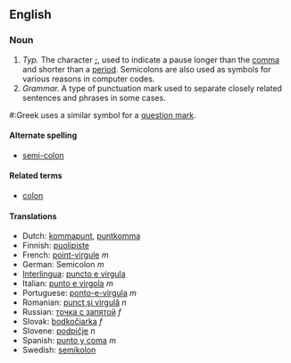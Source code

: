 ==English==
===Noun===
# ''Typ.'' The character '''[[;]]''', used to indicate a pause longer than the [[comma]] and shorter than a [[period]].  Semicolons are also used as symbols for various reasons in computer codes.
# ''Grammar.''  A type of punctuation mark used to separate closely related sentences and phrases in some cases.

#:Greek uses a similar symbol for a [[question mark]].

====Alternate spelling====
*[[semi-colon]]

====Related terms====
*[[colon]]

====Translations====
*Dutch: [[kommapunt]], [[puntkomma]]
*Finnish: [[puolipiste]]
*French: [[point-virgule]] ''m''
*German: Semicolon ''m''
*[[Interlingua]]: [[puncto e virgula]]
*Italian: [[punto e virgola]] ''m''
*Portuguese: [[ponto-e-vírgula]] ''m''
*Romanian: [[punct şi virgulă]] ''n''
*Russian: [[точка с запятой]] ''f''
*Slovak: [[bodkočiarka]] ''f''
*Slovene: [[podpičje]] ''n''
*Spanish: [[punto y coma]] ''m''
*Swedish: [[semikolon]]

{{Punctuation}}